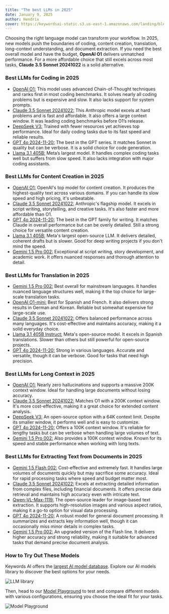 ```yaml
---
title: "The best LLMs in 2025"
date: January 9, 2025
author: Hendrix
cover: https://keywordsai-static.s3.us-east-1.amazonaws.com/landing/blog/best-llms/cover.png
---
```


Choosing the right language model can transform your workflow. In 2025, new models push the boundaries of coding, content creation, translation, long-context understanding, and document extraction. If you need the best overall model and have the budget, **OpenAI O1** delivers unmatched performance. For a more affordable choice that still excels across most tasks, **Claude 3.5 Sonnet 20241022** is a solid alternative.

### Best LLMs for Coding in 2025

- [OpenAI O1:](https://www.keywordsai.co/llm-library/o1) This model uses advanced Chain-of-Thought techniques and ranks first in most coding benchmarks. It solves nearly all coding problems but is expensive and slow. It also lacks support for system prompts.  
- [Claude 3.5 Sonnet 20241022:](https://www.keywordsai.co/llm-library/claude-3-5-sonnet-20241022) This Anthropic model excels at hard problems and is fast and affordable. It also offers a large context window. It was leading coding benchmarks before O1’s release.  
- [DeepSeek V3:](https://www.keywordsai.co/llm-library/openrouter-deepseek-deepseek-chat) Trained with fewer resources yet achieves top performance. Ideal for daily coding tasks due to its fast speed and reliable results.  
- [GPT 4o 2024-11-20:](https://www.keywordsai.co/llm-library/gpt-4o-2024-11-20) The best in the GPT series. It matches Sonnet in quality but can be verbose. It is a solid choice for code generation.  
- [Llama 3.1 405B:](https://www.keywordsai.co/llm-library/fireworks_ai-llama-v3p1-405b-instruct) Meta’s largest model. It handles complex coding tasks well but suffers from slow speed. It also lacks integration with major coding assistants.

### Best LLMs for Content Creation in 2025

- [OpenAI O1:](https://www.keywordsai.co/llm-library/o1) OpenAI's top model for content creation. It produces the highest-quality text across various domains. If you can handle its slow speed and high pricing, it's unbeatable.  
- [Claude 3.5 Sonnet 20241022:](https://www.keywordsai.co/llm-library/claude-3-5-sonnet-20241022) Anthropic's flagship model. It excels in script writing, storytelling, and creative tasks. It's also faster and more affordable than O1.  
- [GPT 4o 2024-11-20:](https://www.keywordsai.co/llm-library/gpt-4o-2024-11-20) The best in the GPT family for writing. It matches Claude in overall performance but can be overly detailed. Still a strong choice for versatile content creation.  
- [Llama 3.1 405B:](https://www.keywordsai.co/llm-library/fireworks_ai-llama-v3p1-405b-instruct) Meta's largest open-source LLM. It delivers detailed, coherent drafts but is slower. Good for deep writing projects if you don't mind the speed.  
- [Gemini 1.5 Pro 002:](https://www.keywordsai.co/llm-library/gemini-gemini-1.5-pro-002) Exceptional at script writing, story development, and academic work. It offers nuanced responses and thorough attention to detail.

### Best LLMs for Translation in 2025

- [Gemini 1.5 Pro 002:](https://www.keywordsai.co/llm-library/gemini-gemini-1.5-pro-002) Best overall for mainstream languages. It handles nuanced language structures well, making it the top choice for large-scale translation tasks.  
- [OpenAI O1-mini:](https://www.keywordsai.co/llm-library/o1-mini) Best for Spanish and French. It also delivers strong results in German and Korean. Reliable but somewhat expensive for large-scale use.  
- [Claude 3.5 Sonnet 20241022:](https://www.keywordsai.co/llm-library/claude-3-5-sonnet-20241022) Offers balanced performance across many languages. It's cost-effective and maintains accuracy, making it a solid everyday choice.  
- [Llama 3.1 405B Instruct:](https://www.keywordsai.co/llm-library/fireworks_ai-llama-v3p1-405b-instruct) Meta's open-source model. It excels in Spanish translations. Slower than others but still powerful for open-source projects.  
- [GPT 4o 2024-11-20:](https://www.keywordsai.co/llm-library/gpt-4o-2024-11-20) Strong in various languages. Accurate and versatile, though it can be verbose. Good for tasks that need high precision.

### Best LLMs for Long Context in 2025

- [OpenAI O1:](https://www.keywordsai.co/llm-library/o1) Nearly zero hallucinations and supports a massive 200K context window. Ideal for handling large documents without losing accuracy.  
- [Claude 3.5 Sonnet 20241022:](https://www.keywordsai.co/llm-library/claude-3-5-sonnet-20241022) Matches O1 with a 200K context window. It's more cost-effective, making it a great choice for extended content analysis.  
- [DeepSeek V3:](https://www.keywordsai.co/llm-library/openrouter-deepseek-deepseek-chat) An open-source option with a 64K context limit. Despite its smaller window, it performs well and is easy to customize.  
- [GPT 4o 2024-11-20:](https://www.keywordsai.co/llm-library/gpt-4o-2024-11-20) Offers a 100K context window. It's reliable for lengthy tasks but can be verbose when handling large volumes of text.  
- [Gemini 1.5 Pro 002:](https://www.keywordsai.co/llm-library/gemini-gemini-1.5-pro-002) Also provides a 100K context window. Known for its speed and stable performance when working with long texts.

### Best LLMs for Extracting Text from Documents in 2025

- [Gemini 1.5 Flash 002:](https://www.keywordsai.co/llm-library/gemini-gemini-1.5-flash-002) Cost-effective and extremely fast. It handles large volumes of documents quickly but may sacrifice some accuracy. Ideal for rapid processing tasks where speed and budget matter most.  
- [Claude 3.5 Sonnet 20241022:](https://www.keywordsai.co/llm-library/claude-3-5-sonnet-20241022) Excels at extracting detailed information from complex files, including financial documents. It offers precise data retrieval and maintains high accuracy even with intricate text.  
- [Qwen-VL-Max-1119:](https://www.keywordsai.co/llm-library/qwen-vl-max-1119) The open-source leader for image-based text extraction. It supports high-resolution images and various aspect ratios, making it a go-to option for visual data processing.  
- [GPT 4o 2024-11-20:](https://www.keywordsai.co/llm-library/gpt-4o-2024-11-20) A robust model for general document processing. It summarizes and extracts key information well, though it can occasionally miss minor details in complex tasks.  
- [Gemini 1.5 Pro 002:](https://www.keywordsai.co/llm-library/gemini-gemini-1.5-pro-002)  An upgraded version of the Flash line. It delivers higher accuracy and strong reliability, making it suitable for advanced tasks that demand precise document analysis.

### How to Try Out These Models

Keywords AI offers the [largest AI model database](https://www.keywordsai.co/llm-library). Explore our AI models library to discover the best options for your needs.

![LLM library](https://keywordsai-static.s3.us-east-1.amazonaws.com/landing/blog/best-llms/llm-library.png)

Then, head to our [Model Playground](https://docs.keywordsai.co/features/prompt/model-playground) to test and compare different models with various configurations, ensuring you choose the ideal fit for your tasks.

![Model Playground](https://keywordsai-static.s3.us-east-1.amazonaws.com/landing/blog/best-llms/playground.png)
